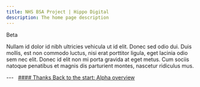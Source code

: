 ```yaml
---
title: NHS BSA Project | Hippo Digital
description: The home page description
---
```


<Heading caption='Looking ahead to beta' tag='h1'>Beta</Heading>

<p>Nullam id dolor id nibh ultricies vehicula ut id elit. Donec sed odio dui. Duis mollis, est non commodo luctus, nisi erat porttitor ligula, eget lacinia odio sem nec elit. Donec id elit non mi porta gravida at eget metus. Cum sociis natoque penatibus et magnis dis parturient montes, nascetur ridiculus mus.</p>

<GridRow>
    <GridColumn width={'full'}>
        ---
    </GridColumn>
</GridRow>
<GridRow>
    <GridColumn width={'1/2'}>
        &nbsp;
    </GridColumn>
    <GridColumn width={'1/2'}>
        <a class="next-page" href="/">
            #### Thanks
            Back to the start: <span>Alpha overview</span>
        </a>
    </GridColumn>
</GridRow>